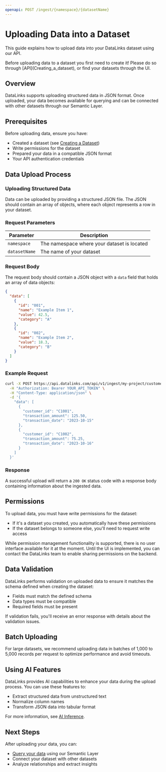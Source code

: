 ```yaml
---
openapi: POST /ingest/{namespace}/{datasetName}
---
```


# Uploading Data into a Dataset

This guide explains how to upload data into your DataLinks dataset using our API.

<Warning>
  Before uploading data to a dataset you first need to create it!
  Please do so through [API](Creating_a_dataset), or find your datasets through the UI.
</Warning>

## Overview

DataLinks supports uploading structured data in JSON format. Once uploaded, your data becomes available for querying and can be connected with other datasets through our Semantic Layer.

## Prerequisites

Before uploading data, ensure you have:
- Created a dataset (see [Creating a Dataset](Creating_a_dataset))
- Write permissions for the dataset
- Prepared your data in a compatible JSON format
- Your API authentication credentials

## Data Upload Process

### Uploading Structured Data

Data can be uploaded by providing a structured JSON file. The JSON should contain an array of objects, where each object represents a row in your dataset.

### Request Parameters

| Parameter | Description |
|-----------|-------------|
| `namespace` | The namespace where your dataset is located |
| `datasetName` | The name of your dataset |

### Request Body

The request body should contain a JSON object with a `data` field that holds an array of data objects:

```json
{
  "data": [
    {
      "id": "001",
      "name": "Example Item 1",
      "value": 42.5,
      "category": "A"
    },
    {
      "id": "002",
      "name": "Example Item 2",
      "value": 18.3,
      "category": "B"
    }
  ]
}
```

### Example Request

```bash
curl -X POST https://api.datalinks.com/api/v1/ingest/my-project/customer-data \
  -H "Authorization: Bearer YOUR_API_TOKEN" \
  -H "Content-Type: application/json" \
  -d '{
    "data": [
      {
        "customer_id": "C1001",
        "transaction_amount": 125.50,
        "transaction_date": "2023-10-15"
      },
      {
        "customer_id": "C1002",
        "transaction_amount": 75.25,
        "transaction_date": "2023-10-16"
      }
    ]
  }'
```

### Response

A successful upload will return a `200 OK` status code with a response body containing information about the ingested data.

## Permissions

To upload data, you must have write permissions for the dataset:
- If it's a dataset you created, you automatically have these permissions
- If the dataset belongs to someone else, you'll need to request write access

<Note>
  While permission management functionality is supported, there is no user interface available for it at the moment. Until the UI is implemented, you can contact the DataLinks team to enable sharing permissions on the backend.
</Note>

## Data Validation

DataLinks performs validation on uploaded data to ensure it matches the schema defined when creating the dataset:
- Fields must match the defined schema
- Data types must be compatible
- Required fields must be present

If validation fails, you'll receive an error response with details about the validation issues.

## Batch Uploading

For large datasets, we recommend uploading data in batches of 1,000 to 5,000 records per request to optimize performance and avoid timeouts.

## Using AI Features

DataLinks provides AI capabilities to enhance your data during the upload process. You can use these features to:
- Extract structured data from unstructured text
- Normalize column names
- Transform JSON data into tabular format

For more information, see [AI Inference](ai_inference).

## Next Steps

After uploading your data, you can:
- [Query your data](Querying_data) using our Semantic Layer
- Connect your dataset with other datasets
- Analyze relationships and extract insights
